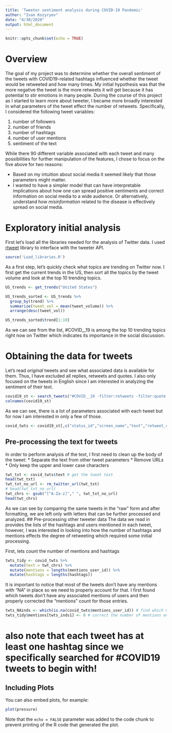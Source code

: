 ```yaml
---
title: 'Tweeter sentiment analysis during COVID-19 Pandemic'
author: "Ivan Kozyryev"
date: "4/30/2020"
output: html_document
---
```


```r
knitr::opts_chunk$set(echo = TRUE)
```

# Overview

The goal of my project was to determine whether the overall sentiment of the tweets with COVID19-related hashtags influenced whether the tweet would be retweeted and how many times. My initial hypothesis was that the more negative the tweet is the more retweets it will get because it has potential to stir emotions in many people. During the course of this project as I started to learn more about tweeter, I became more broadly interested in what parameters of the tweet effect the number of retweets. Specifically, I considered the following tweet variables:

1. number of followers
2. number of friends 
3. number of hashtags 
4. number of user mentions 
5. sentiment of the text

While there 90 different variable associated with each tweet and many possibilities for further manipulation of the features, I chose to focus on the five above for two reasons:

* Based on my intuition about social media it seemed likely that those parameters might matter.
* I wanted to have a simpler model that can have interpretable implications about how one can spread positive sentiments and correct information on social media to a wide audience. Or alternatively, understand how *misinformation* related to the disease is effectively spread on social media. 

# Exploratory initial analysis

First let's load all the libraries needed for the analysis of Twitter data. I used [rtweet](https://rtweet.info/) library to interface with the tweeter API. 

```r
source('Load_libraries.R')
```

As a first step, let's quickly check what topics are trending on Twitter now. I first get the current trends in the US, then sort all the topics by the tweet volume and look at the top 10 trending topics. 

```r
US_trends <- get_trends("United States")

US_trends_sorted <- US_trends %>%
  group_by(trend) %>%
  summarize(tweet_vol = mean(tweet_volume)) %>%
  arrange(desc(tweet_vol))

US_trends_sorted$trend[1:10]
```

As we can see from the list, #COVID__19 is among the top 10 trending topics right now on Twitter which indicates its importance in the social discussion.

# Obtaining the data for tweets

Let's read *original* tweets and see what associated data is available for them. Thus, I have excluded all replies, retweets and quotes. I also only focused on the tweets in English since I am interested in analyzing the sentiment of their text. 

```r
covid19_st <- search_tweets("#COVID__19 -filter:retweets -filter:quote -filter:replies",n = 1000, include_rts = FALSE, lang = "en") 
colnames(covid19_st)
```
As we can see, there is a lot of parameters associated with each tweet but for now I am interested in only a few of those.
```r
covid_twts <- covid19_st[,c("status_id","screen_name","text","retweet_count","followers_count","friends_count","mentions_user_id","hashtags")]
```
## Pre-processing the text for tweets
In order to perform analysis of the text, I first need to clean up the body of the tweet:
* Separate the text from other tweet parameters
* Remove URLs
* Only keep the upper and lower case characters
```r
twt_txt <- covid_twts$text # get the tweet text
head(twt_txt)
twt_txt_no_url <- rm_twitter_url(twt_txt)
# head(twt_txt_no_url)
twt_chrs <- gsub("[^A-Za-z]"," ", twt_txt_no_url)
head(twt_chrs)
```
As we can see by comparing the same tweets in the "raw" form and after formatting, we are left only with letters that can be further processed and analyzed. 
## Pre-processing other tweeter data
The data we read in provides the lists of the hashtags and users mentioned in each tweet, however, I was interested in looking into how the number of hashtags and mentions effects the degree of retweeting which required some initial processing. 

First, lets count the number of mentions and hashtags
```r
twts_tidy <- covid_twts %>%
  mutate(text = twt_chrs) %>%
  mutate(mentions = lengths(mentions_user_id)) %>%
  mutate(hashtags = lengths(hashtags))
```
It is important to notice that most of the tweets don't have any mentions with "NA" in place so we need to properly account for that. I first found which tweets don't have any associated mentions of users and then properly corrected the "mentions" count for those entries. 
```r
twts_NAinds <- which(is.na(covid_twts$mentions_user_id)) # find which mentions are non-existent
twts_tidy$mentions[twts_inds1] <- 0 # correct the number of mentions entries for those indeces
```
# also note that each tweet has at least one hashtag since we specifically searched for #COVID19 tweets to begin with!

## Including Plots

You can also embed plots, for example:

```r
plot(pressure)
```

Note that the `echo = FALSE` parameter was added to the code chunk to prevent printing of the R code that generated the plot.
